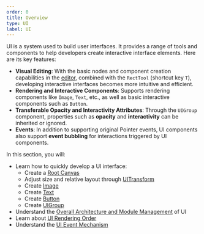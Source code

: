 ```yaml
---
order: 0
title: Overview
type: UI
label: UI
---
```


UI is a system used to build user interfaces. It provides a range of tools and components to help developers create interactive interface elements. Here are its key features:

- **Visual Editing**: With the basic nodes and component creation capabilities in the [editor](https://galacean.antgroup.com/editor/projects), combined with the `RectTool` (shortcut key `T`), developing interactive interfaces becomes more intuitive and efficient.
- **Rendering and Interactive Components**: Supports rendering components like `Image`, `Text`, etc., as well as basic interactive components such as `Button`.
- **Transferable Opacity and Interactivity Attributes**: Through the `UIGroup` component, properties such as **opacity** and **interactivity** can be inherited or ignored.
- **Events**: In addition to supporting original Pointer events, UI components also support **event bubbling** for interactions triggered by UI components.

In this section, you will:

- Learn how to quickly develop a UI interface:
  - Create a [Root Canvas](/en/docs/UI/quickStart/canvas)
  - Adjust size and relative layout through [UITransform](/en/docs/UI/quickStart/transform)
  - Create [Image](/en/docs/UI/quickStart/image)
  - Create [Text](/en/docs/UI/quickStart/text)
  - Create [Button](/en/docs/UI/quickStart/button)
  - Create [UIGroup](/en/docs/UI/quickStart/group)
- Understand the [Overall Architecture and Module Management](/en/docs/UI/system) of UI
- Learn about [UI Rendering Order](/en/docs/UI/quickStart/order)
- Understand the [UI Event Mechanism](/en/docs/UI/quickStart/event)
